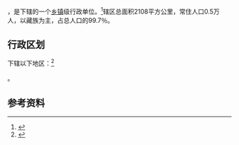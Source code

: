 {{中国乡级行政区|63/27/21/201/000}}

'''{{PAGENAMEBASE}}'''，是{{PRC admin/fullname|63/27/21/201/000|3}}下辖的一个[[乡镇|乡镇]]级行政单位。<ref>{{PRC admin/ref sgc|{{PRC admin/parent|63/27/21/201/000}}}}</ref>辖区总面积2108平方公里，常住人口0.5万人，以藏族为主，占总人口的99.7％。

== 行政区划 ==

{{PAGENAMEBASE}}下辖以下地区：<ref>{{PRC admin/ref sgc|63/27/21/201/000}}</ref>

{{PRC admin/children|63/27/21/201/000}}。

== 参考资料 ==

{{reflist}}

{{行政区划小作品}}
{{PRC admin/navcat|63/27/21/201/000}}